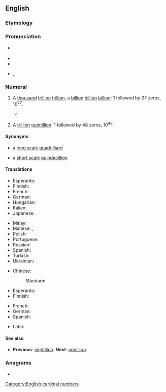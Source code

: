 ==English==

===Etymology===
{{confix|en|oct|gloss1=eight|illion}}

===Pronunciation===
* {{a|UK}} {{IPA|en|/ɒkˈtɪl.iː.ən/}}
* {{audio|en|en-au-octillion.ogg|Audio (AU)}}
* {{rhymes|en|ɪljən|s=3}}
* {{hyphenation|en|oct|il|li|on}}, {{hyphenation|en|oc|til|li|on|nocaption=1}}

===Numeral===
{{head|en|numeral|plural|octillions}}

# {{lb|en|US|modern|_|British|_|&|_|Australian|[[w:Long and short scales|short scale]]}} A [[thousand]] [[trillion]] [[trillion]], a [[billion]] [[billion]] [[billion]]: 1 followed by 27 zeros, 10<sup>27</sup>.
#* {{quote-book|en|year=2019|author=[[w:Bill Bryson|Bill Bryson]]|title=The Body: A Guide for Occupants|publisher=Black Swan (2020)|pages=5-6|passage=Altogether it takes seven billion billion billion (that’s 7,000,000,000,000,000,000,000,000,000, or seven '''octillion''') atoms to make you.}}
# {{lb|en|dated|_|British|_|&|_|Australian|[[w:Long and short scales|long scale]]}} A [[trillion]] [[quintillion]]: 1 followed by 48 zeros, 10<sup>48</sup>.

====Synonyms====
* {{sense|10<sup>27</sup>}} a [[w:Long and short scales|long scale]] [[quadrilliard]]
* {{sense|10<sup>48</sup>}} a [[w:Long and short scales|short scale]] [[quindecillion]]

====Translations====
{{trans-top|a thousand trillion trillion, 10<sup>27</sup>|id=10^27}}
* Esperanto: {{t|eo|kvariliardo}}
* Finnish: {{t|fi|kvadriljardi}}
* French: {{t+|fr|quadrilliard}}
* German: {{t+|de|Quadrilliarde}}
* Hungarian: {{t|hu|kvadrilliárd}}
* Italian: {{t|it|quatriliardo}}
* Japanese: {{t|ja|千秭|tr=せんじょ, senjo / せんし, senshi|sc=Jpan}}
{{trans-mid}}
* Malay: {{t|ms|oktilion}}
* Maltese: {{t|mt|ottiljun}}, {{t|mt|kwadriljard|m}}
* Polish: {{t+|pl|kwadryliard|m}}
* Portuguese: {{t+|pt|octilhão}}
* Russian: {{t+|ru|октиллион}}
* Spanish: {{t|es|mil cuatrillones}}
* Turkish: {{t|tr|oktilyon}}
* Ukrainian: {{t+|uk|октильйон}}
{{trans-bottom}}

{{trans-top-also|a trillion quintillion, 10<sup>48</sup>|quindecillion|id=10^48}}
* Chinese:
*: Mandarin: {{t|cmn|一極}}
* Esperanto: {{t|eo|okiliono}}
* Finnish: {{t+|fi|oktiljoona}}
{{trans-mid}}
* French: {{t+|fr|octillion|m}}
* German: {{t+|de|Oktillion|f}}
* Spanish: {{t+|es|octillón}}
{{trans-bottom}}

{{checktrans-top}}
* Latin: {{t-check|la|octillio|f}}
{{trans-mid}}
{{trans-bottom}}

====See also====
* {{qualifier|short and long scale}} '''Previous''': [[septillion]]. '''Next''': [[nonillion]].

===Anagrams===
* {{anagrams|en|a=ciillnoot|cotillion}}

[[Category:English cardinal numbers]]
